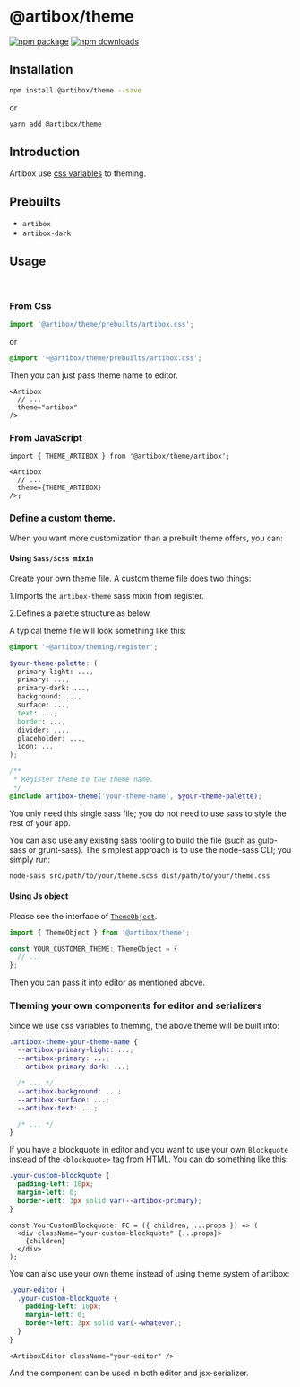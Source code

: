 
<Meta title="Docs/Theme" />

# @artibox/theme

[![npm package](https://img.shields.io/npm/v/@artibox/theme.svg?maxAge=60)](https://www.npmjs.com/package/@artibox/theme)
[![npm downloads](https://img.shields.io/npm/dt/@artibox/theme.svg?maxAge=60)](https://www.npmjs.com/package/@artibox/theme)

## Installation

```bash
npm install @artibox/theme --save
```

or

```bash
yarn add @artibox/theme
```

## Introduction

Artibox use [css variables](https://developer.mozilla.org/en-US/docs/Web/CSS/Using_CSS_custom_properties) to theming.

## Prebuilts

- `artibox`
- `artibox-dark`

## Usage

<br />

### From Css

```ts
import '@artibox/theme/prebuilts/artibox.css';
```

or

```css
@import '~@artibox/theme/prebuilts/artibox.css';
```

Then you can just pass theme name to editor.

```tsx
<Artibox
  // ...
  theme="artibox"
/>
```

### From JavaScript

```tsx
import { THEME_ARTIBOX } from '@artibox/theme/artibox';

<Artibox
  // ...
  theme={THEME_ARTIBOX}
/>;
```

### Define a custom theme.

When you want more customization than a prebuilt theme offers, you can:

#### Using `Sass/Scss mixin`

Create your own theme file. A custom theme file does two things:

1.Imports the `artibox-theme` sass mixin from register.

2.Defines a palette structure as below.

A typical theme file will look something like this:

```scss
@import '~@artibox/theming/register';

$your-theme-palette: (
  primary-light: ...,
  primary: ...,
  primary-dark: ...,
  background: ...,
  surface: ...,
  text: ...,
  border: ...,
  divider: ...,
  placeholder: ...,
  icon: ...
);

/**
 * Register theme to the theme name.
 */
@include artibox-theme('your-theme-name', $your-theme-palette);
```

You only need this single sass file; you do not need to use sass to style the rest of your app.

You can also use any existing sass tooling to build the file (such as gulp-sass or grunt-sass). The simplest approach is to use the node-sass CLI; you simply run:

```bash
node-sass src/path/to/your/theme.scss dist/path/to/your/theme.css
```

#### Using Js object

Please see the interface of [`ThemeObject`](https://github.com/React-Artibox/artibox/tree/master/packages/theme/src/typings.ts).

```ts
import { ThemeObject } from '@artibox/theme';

const YOUR_CUSTOMER_THEME: ThemeObject = {
  // ...
};
```

Then you can pass it into editor as mentioned above.

### Theming your own components for editor and serializers

Since we use css variables to theming, the above theme will be built into:

```css
.artibox-theme-your-theme-name {
  --artibox-primary-light: ...;
  --artibox-primary: ...;
  --artibox-primary-dark: ...;

  /* ... */
  --artibox-background: ...;
  --artibox-surface: ...;
  --artibox-text: ...;

  /* ... */
}
```

If you have a blockquote in editor and you want to use your own `Blockquote` instead of the `<blockquote>` tag from HTML. You can do something like this:

```scss
.your-custom-blockquote {
  padding-left: 10px;
  margin-left: 0;
  border-left: 3px solid var(--artibox-primary);
}
```

```tsx
const YourCustomBlockquote: FC = ({ children, ...props }) => (
  <div className="your-custom-blockquote" {...props}>
    {children}
  </div>
);
```

You can also use your own theme instead of using theme system of artibox:

```scss
.your-editor {
  .your-custom-blockquote {
    padding-left: 10px;
    margin-left: 0;
    border-left: 3px solid var(--whatever);
  }
}
```

```tsx
<ArtiboxEditor className="your-editor" />
```

And the component can be used in both editor and jsx-serializer.
